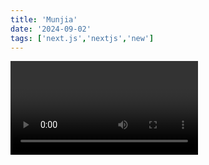 ```yaml
---
title: 'Munjia'
date: '2024-09-02'
tags: ['next.js','nextjs','new']
---
```


<Video id="mRFfPmRARUg"/>

**Munjia Movie Details:**

1. **Title**: **Munjia**
2. **Director**: Vishal T. Sumath
3. **Release Date**: 2023
4. **Genre**: Drama, Family
5. **Language**: Kannada
6. **Runtime**: Approximately 2 hours 20 minutes
7. **Cast**:
   - **Darshan** as Munji
   - **Radhika Pandit** as Suma
   - **Anant Nag** as Munji's Father
   - **Rangayana Raghu** as Ranga
   
8. **Plot Summary**:
   - Munjia is a poignant tale set in a rural Karnataka village, focusing on Munji, a young man torn between his aspirations and family responsibilities. The movie explores the cultural significance of traditional practices and the challenges of balancing personal desires with societal expectations. Munji's journey is one of self-discovery, love, and sacrifice.

9. **Music**: 
   - Composed by **Arjun Janya**, the soundtrack blends traditional and contemporary tunes, reflecting the movie's themes.

10. **Cinematography**: 
   - **Sathya Hegde** captures the essence of rural Karnataka, with vibrant landscapes and detailed cultural settings.

11. **Box Office**: 
   - The movie performed moderately well at the box office, appreciated for its storytelling and performances.

12. **Critical Reception**: 
   - Critics praised the movie for its strong narrative, performances, especially by Darshan and Anant Nag, and its portrayal of rural life. However, some felt the pacing was slow in parts.

13. **Themes**:
    - **Family Values**: The importance of family and tradition is central to the movie.
    - **Sacrifice**: Munji's sacrifices for his family highlight the emotional depth of the story.
    - **Cultural Identity**: The movie delves into the struggles of maintaining cultural identity in a rapidly changing world.

14. **Awards**:
    - **Best Actor (Kannada)**: Darshan
    - **Best Supporting Actor**: Anant Nag
    - **Best Music Director**: Arjun Janya

**Conclusion:**

"Munjia" is a heartfelt exploration of the conflict between modernity and tradition, set against the backdrop of rural Karnataka. The film's strong performances, particularly by Darshan and Anant Nag, along with its cultural resonance, make it a significant addition to Kannada cinema. While it may have a slower pace, its emotional depth and relatable themes offer a rewarding viewing experience for those interested in family dramas with cultural significance.